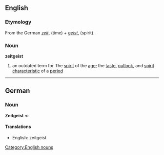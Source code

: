 ==English==
===Etymology===
From the German ''[[zeit]]'', (time) + ''[[geist]]'', (spirit).

===Noun===
'''zeitgeist''' 
#  an outdated term for The [[spirit]] of the [[age]]; the [[taste]], [[outlook]], and [[spirit]] [[characteristic]] of a [[period]]

----

==German==
===Noun===
'''Zeitgeist''' ''m''

====Translations====
*English: zeitgeist

[[Category:English nouns]]